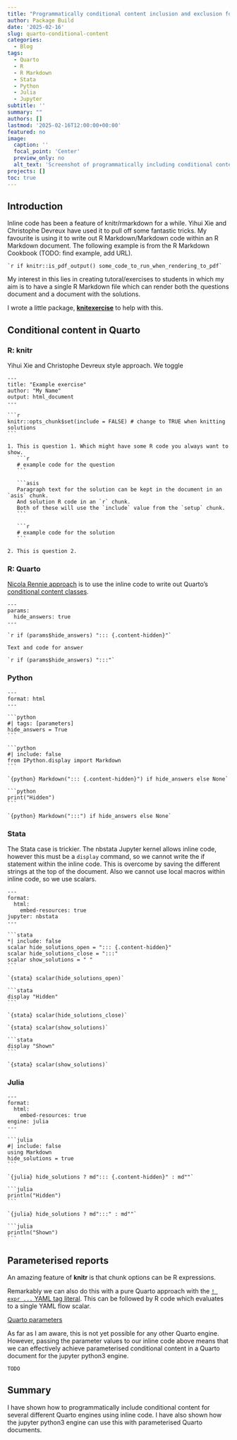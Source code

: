 ```yaml
---
title: "Programmatically conditional content inclusion and exclusion for Quarto documents using any language allowing inline code"
author: Package Build
date: '2025-02-16'
slug: quarto-conditional-content
categories:
  - Blog
tags:
  - Quarto
  - R
  - R Markdown
  - Stata
  - Python
  - Julia
  - Jupyter
subtitle: ''
summary: ""
authors: []
lastmod: '2025-02-16T12:00:00+00:00'
featured: no
image:
  caption: ''
  focal_point: 'Center'
  preview_only: no
  alt_text: 'Screenshot of programmatically including conditional content in a Quarto document using the Jupyter python3 engine.'
projects: []
toc: true
---
```


## Introduction

Inline code has been a feature of knitr/rmarkdown for a while. Yihui Xie and Christophe Devreux have used it to pull off some fantastic tricks. My favourite is using it to write out R Markdown/Markdown code within an R Markdown document. The following example is from the R Markdown Cookbook (TODO: find example, add URL).

````verbatim
`r if knitr::is_pdf_output() some_code_to_run_when_rendering_to_pdf`
````

My interest in this lies in creating tutoral/exercises to students in which my aim is to have a single R Markdown file which can render both the questions document and a document with the solutions.

I wrote a little package, [**knitexercise**](https://remlapmot.github.io/knitexercise/) to help with this.

## Conditional content in Quarto

### R: knitr

Yihui Xie and Christophe Devreux style approach. We toggle

````verbatim
---
title: "Example exercise"
author: "My Name"
output: html_document
---

```r
knitr::opts_chunk$set(include = FALSE) # change to TRUE when knitting solutions
```

1. This is question 1. Which might have some R code you always want to show.
   ```r
   # example code for the question
   ```

   ```asis
   Paragraph text for the solution can be kept in the document in an `asis` chunk.
   And solution R code in an `r` chunk.
   Both of these will use the `include` value from the `setup` chunk.
   ```
    
   ```r
   # example code for the solution
   ```

2. This is question 2.
````

### R: Quarto

[Nicola Rennie approach](https://nrennie.rbind.io/blog/r-tutorial-worksheets-quarto/) is to use the inline code to write out Quarto's [conditional content classes](https://quarto.org/docs/authoring/conditional.html).

````verbatim
---
params: 
  hide_answers: true
---

`r if (params$hide_answers) "::: {.content-hidden}"`

Text and code for answer

`r if (params$hide_answers) ":::"`
````

### Python

````verbatim
---
format: html
---

```python
#| tags: [parameters]
hide_answers = True
```

```python
#| include: false
from IPython.display import Markdown
```

`{python} Markdown("::: {.content-hidden}") if hide_answers else None`

```python
print("Hidden")
```

`{python} Markdown(":::") if hide_answers else None`
````

### Stata

The Stata case is trickier. The nbstata Jupyter kernel allows inline code, however this must be a `display` command, so we cannot write the if statement within the inline code. This is overcome by saving the different strings at the top of the document. Also we cannot use local macros within inline code, so we use scalars.

````verbatim
---
format:
  html:
    embed-resources: true
jupyter: nbstata
---

```stata
*| include: false
scalar hide_solutions_open = "::: {.content-hidden}"
scalar hide_solutions_close = ":::"
scalar show_solutions = " "
```

`{stata} scalar(hide_solutions_open)`

```stata
display "Hidden"
```

`{stata} scalar(hide_solutions_close)`

`{stata} scalar(show_solutions)`

```stata
display "Shown"
```

`{stata} scalar(show_solutions)`
````

### Julia

````verbatim
---
format:
  html:
    embed-resources: true
engine: julia
---

```julia
#| include: false
using Markdown
hide_solutions = true
```

`{julia} hide_solutions ? md"::: {.content-hidden}" : md""`

```julia
println("Hidden")
```

`{julia} hide_solutions ? md":::" : md""`

```julia
println("Shown")
```
````

## Parameterised reports

An amazing feature of **knitr** is that chunk options can be R expressions.

Remarkably we can also do this with a pure Quarto approach with the [`! expr ...` YAML tag literal](https://quarto.org/docs/tools/rstudio.html#knitr-engine). This can be followed by R code which evaluates to a single YAML flow scalar.

[Quarto parameters](https://quarto.org/docs/computations/parameters.html)

As far as I am aware, this is not yet possible for any other Quarto engine. However, passing the parameter values to our inline code above means that we can effectively achieve parameterised conditional content in a Quarto document for the jupyter python3 engine.

````verbatim
TODO
```` 

## Summary

I have shown how to programmatically include conditional content for several different Quarto engines using inline code. I have also shown how the jupyter python3 engine can use this with parameterised Quarto documents.
